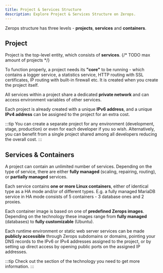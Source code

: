 ```yaml
---
title: Project & Services Structure
description: Explore Project & Services Structure on Zerops.
---
```

Zerops structure has three levels - **projects**, **services** and **containers**.

## Project

Project is the top-level entity, which consists of **services**. {/* TODO max amount of projects */}

To function properly, a project needs its **"core"** to be running - which contains a logger service, a statistics service, HTTP routing with SSL certificates, IP routing with built-in firewall etc. It is created when you create the project itself.

All services within a project share a dedicated **private network** and can access environment variables of other services.

Each project is already created with a unique **IPv6 address**, and a unique **IPv4 address** can be assigned to the project for an extra cost.

:::tip
You can create a separate project for any environment (development, stage, production) or even for each developer if you so wish. Alternatively, you can benefit from a single project shared among all developers reducing the overall cost.
:::

## Services & Containers

A project can contain an unlimited number of services. Depending on the type of service, there are either **fully managed** (scaling, repairing, routing), or **partially managed** services.

Each service contains **one or more Linux containers**, either of identical type as a HA mode and/or of different types. E.g. a fully managed MariaDB service in HA mode consists of 5 containers - 3 database ones and 2 proxies.

Each container image is based on one of **predefined Zerops images**. Depending on the technology these images range from **fully managed** (databases) to **fully customizable** (Ubuntu).

Each runtime environment or static web server services can be made **publicly accessible** through Zerops subdomains or domains, pointing your DNS records to the IPv6 or IPv4 addresses assigned to the project, or by setting up direct access by opening public ports on the assigned IP addresses.

:::tip
Check out the section of the technology you need to get more information.
:::
